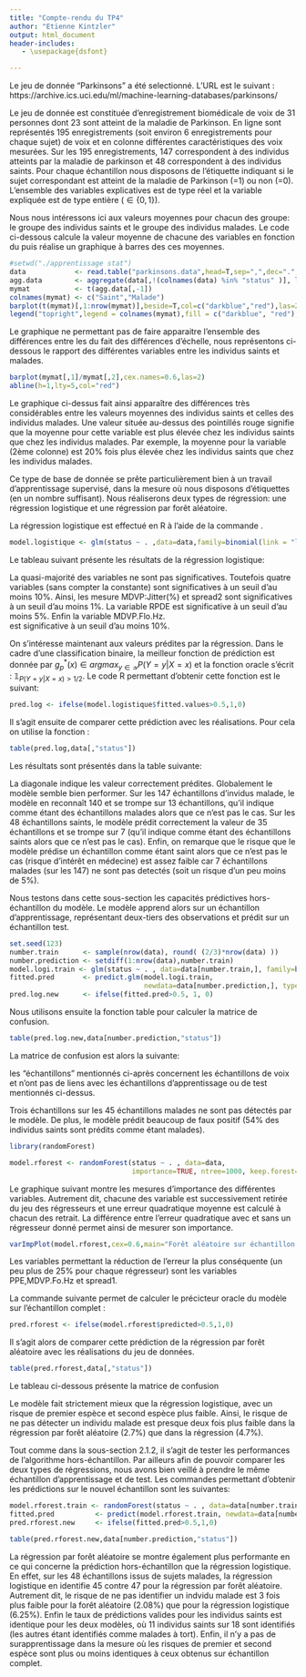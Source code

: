 ```yaml
---
title: "Compte-rendu du TP4"
author: "Etienne Kintzler"
output: html_document
header-includes:
   - \usepackage{dsfont}

---
```

Le jeu de donnée "Parkinsons" a été selectionné. L'URL est le suivant : https://archive.ics.uci.edu/ml/machine-learning-databases/parkinsons/

\section{1. Description des données}

\subsection{1.1. Caractéristiques des données}

Le jeu de donnée est constituée d'enregistrement biomédicale de voix de 31 personnes
dont 23 sont atteint de la maladie de Parkinson. En ligne sont représentés 195 enregistrements (soit environ 6 enregistrements pour chaque sujet)
de voix et en colonne différentes caractéristiques des voix mesurées. Sur les 195 enregistrements, 147 correspondent à des individus atteints par la maladie de parkinson et 48 correspondent à des individus saints.
Pour chaque échantillon nous disposons de l'étiquette indiquant si le sujet correspondant est atteint de la maladie de Parkinson (\textit{status}=1) ou non (\textit{status}=0).
L'ensemble des variables explicatives est de type réel et la variable expliquée est de type entière ($\in \{0,1\}$). 

\subsection{1.2. Moment de premier ordre}

Nous nous intéressons ici aux valeurs moyennes pour chacun des groupe: le groupe des individus saints et le groupe des individus malades. Le code ci-dessous calcule la valeur moyenne de chacune des variables en fonction du \textit{status} puis réalise un graphique à barres des ces moyennes.
```r
#setwd("./apprentissage stat")
data            <- read.table("parkinsons.data",head=T,sep=",",dec=".",row.names="name")
agg.data        <- aggregate(data[,!(colnames(data) %in% "status" )], list(data$status), mean)
mymat           <- t(agg.data[,-1])
colnames(mymat) <- c("Saint","Malade")
barplot(t(mymat)[,1:nrow(mymat)],beside=T,col=c("darkblue","red"),las=2)
legend("topright",legend = colnames(mymat),fill = c("darkblue", "red"),cex=0.5,horiz=T)
```


Le graphique  ne permettant pas de faire apparaitre l'ensemble des différences entre les \textit{status} du fait des différences d'échelle, nous représentons ci-dessous le rapport des différentes variables entre les individus saints et malades.
```r
barplot(mymat[,1]/mymat[,2],cex.names=0.6,las=2)
abline(h=1,lty=5,col="red")
```

Le graphique ci-dessus fait ainsi apparaître des différences très considérables entre les valeurs moyennes des individus saints et celles des individus malades. Une valeur située au-dessus des pointillés rouge signifie que la moyenne pour cette variable est plus élevée chez les individus saints que chez les individus malades. Par exemple, la moyenne pour la variable \textit{MDVP.Fhi.Hz} (2ème colonne) est 20% fois plus élevée chez les individus saints que chez les individus malades.

Ce type de base de donnée se prête particulièrement bien à un travail d'apprentissage supervisé, dans la mesure où nous disposons d'étiquettes (en un nombre suffisant). Nous réaliserons deux types de régression: une régression logistique et une régression par forêt aléatoire.



\section{2. Réalisation des régressions}
\subsection{2.1. Régression logistique}
\subsubsection{2.1.1. Résultats de la régression logistique}
La régression logistique est effectué en R à l'aide de la commande \texttt{glm}.

```r
model.logistique <- glm(status ~ . ,data=data,family=binomial(link = "logit"))
```
 
 Le tableau suivant présente les résultats de la régression logistique:
\begin{table}[ht!]
\centering
\caption{Table de régression pour le modèle logistique}
\begin{tabular}{lllll}
\\[-1.8ex]\hline 
\hline \\[-1.8ex] 
 & Estimate & Std. Error & z value & Pr($>$$|$z$|$) \\ 
  \hline
(Intercept) & -12.2358 & 17.3015 & -0.71 & 0.4794 \\ 
  MDVP.Fo.Hz. & -0.0119 & 0.0200 & -0.59 & 0.5538 \\ 
  MDVP.Fhi.Hz. & -0.0024 & 0.0039 & -0.63 & 0.5312 \\ 
  MDVP.Flo.Hz. & 0.0034 & 0.0112 & 0.30 & 0.7635 \\ 
  MDVP.Jitter... & -1412.5603 & 1131.1097 & -1.25 & 0.2117 \\ 
  MDVP.Jitter.Abs. & -42422.1412 & 87700.5328 & -0.48 & 0.6286 \\ 
  MDVP.RAP & 1813.2765 & 123994.8618 & 0.01 & 0.9883 \\ 
  MDVP.PPQ & -1915.8332 & 1829.6686 & -1.05 & 0.2951 \\ 
  Jitter.DDP & 672.8649 & 41355.4468 & 0.02 & 0.9870 \\ 
  MDVP.Shimmer & 347.9939 & 934.0069 & 0.37 & 0.7095 \\ 
  MDVP.Shimmer.dB. & 23.5389 & 30.7161 & 0.77 & 0.4435 \\ 
  Shimmer.APQ3 & 12864.7729 & 108261.2991 & 0.12 & 0.9054 \\ 
  Shimmer.APQ5 & -262.6843 & 415.9165 & -0.63 & 0.5277 \\ 
  MDVP.APQ & 218.1311 & 366.7050 & 0.59 & 0.5519 \\ 
  Shimmer.DDA & -4563.0569 & 36115.0701 & -0.13 & 0.8995 \\ 
  NHR & 20.5868 & 50.8529 & 0.40 & 0.6856 \\ 
  HNR & 0.0521 & 0.2053 & 0.25 & 0.7997 \\ 
  RPDE & -3.2134 & 4.7596 & -0.68 & 0.4996 \\ 
  DFA & 7.5631 & 8.7211 & 0.87 & 0.3858 \\ 
  spread1 & 0.0465 & 1.6735 & 0.03 & 0.9778 \\ 
  spread2 & 10.4735 & 6.0508 & 1.73 & 0.0835 .\\ 
  D2 & 1.2238 & 1.4104 & 0.87 & 0.3856 \\ 
  PPE & 36.5781 & 24.5805 & 1.49 & 0.1367 \\ 
   \hline
\end{tabular}
\end{table}

La quasi-majorité des variables ne sont pas significatives. Toutefois quatre variables
(sans compter la constante) sont significatives à un seuil d'au moins 10\%. Ainsi,
les mesure MDVP:Jitter(\%) et spread2 sont significatives à un seuil d'au moins 1\%.
La variable RPDE est significative à un seuil d'au moins 5\%. Enfin la variable MDVP.Flo.Hz.  
est significative à un seuil d'au moins 10\%.

\subsubsection{2.1.2. Prédiction sur l'ensemble de l'échantillon}
On s'intéresse maintenant aux valeurs prédites par la régression. Dans le cadre d'une classification binaire, la meilleur fonction de prédiction est donnée par $g_p^*(x)\in argmax_{y \in \mathcal{Y}} P(Y=y|X=x)$
et la fonction oracle s'écrit : $\mathds{1}_{P(Y=y|X=x)>1/2}$. Le code R permettant
d'obtenir cette fonction est le suivant:
```r
pred.log <- ifelse(model.logistique$fitted.values>0.5,1,0)  
```
Il s'agit ensuite de comparer cette prédiction avec les réalisations. Pour cela on utilise la fonction \texttt{table}: 

```r
table(pred.log,data[,"status"])
```

Les résultats sont présentés dans la table suivante:

\begin{table}[h!]
\centering
\caption{Matrice de confusion pour la régression logistique, en échantillon }

\begin{tabular}{lcc}
\\[-1ex]
prédiction $\backslash$ réalisation & 0 & 1 \\
\hline
0 & 35 & 7 \\
1 & 13 & 140
\end{tabular}
\end{table}
La diagonale indique les valeur correctement prédites. Globalement le modèle semble bien performer.
Sur les 147 échantillons d'invidus malade, le modèle en reconnaît 140 et se trompe sur 13 échantillons, qu'il indique comme étant des échantillons malades alors que ce n'est pas le cas. Sur les 48 échantillons saints, le modèle prédit correctement la valeur de 35 échantillons et se trompe sur 7 (qu'il indique comme étant des échantillons saints alors que ce n'est pas le cas). Enfin, on remarque que le risque que le modèle prédise un échantillon comme étant saint alors que ce n'est pas le cas (risque d'intérêt en médecine) est assez faible car 7 échantillons malades (sur les 147) ne sont pas detectés (soit un risque d'un peu moins de 5\%).


\subsubsection{2.2.2. Exercice de prédiction hors-échantillon}

Nous testons dans cette sous-section les capacités prédictives hors-échantillon du modèle.
Le modèle apprend alors sur un échantillon d'apprentissage, représentant deux-tiers des observations et prédit sur un échantillon test.

```r
set.seed(123)
number.train      <- sample(nrow(data), round( (2/3)*nrow(data) ))
number.prediction <- setdiff(1:nrow(data),number.train)
model.logi.train <- glm(status ~ . , data=data[number.train,], family=binomial(link="logit"))
fitted.pred       <- predict.glm(model.logi.train,
                                 newdata=data[number.prediction,], type="response")
pred.log.new      <- ifelse(fitted.pred>0.5, 1, 0)  
```


Nous utilisons ensuite la fonction table pour calculer la matrice de confusion.

```r
table(pred.log.new,data[number.prediction,"status"])
```

La matrice de confusion est alors la suivante:
\begin{table}[h!]
\centering
\caption{Matrice de confusion pour la régression logistique, hors-échantillon }

\begin{tabular}{lcc}
\\[-1ex]
prédiction $\backslash$ réalisation & 0 & 1 \\
\hline
0 & 11 & 3 \\
1 & 6 & 45
\end{tabular}
\end{table}

\textbf{Attention remarque:} les "échantillons" mentionnés ci-après concernent les échantillons de voix et n'ont pas de liens avec les échantillons d'apprentissage ou de test mentionnés ci-dessus. 

Trois échantillons sur les 45 échantillons malades ne sont pas détectés par le modèle. De plus, le modèle prédit beaucoup de faux positif\footnote{individus prédits comme étant malade alors qu'ils ne le sont pas} (54\% des individus saints sont prédits comme étant malades).

\subsection{2.2. Régression par forêt aléatoire}

\subsubsection{2.2.1. Résultats de la régression par forêt aléatoire}


```r
library(randomForest)
```

```r
model.rforest <- randomForest(status ~ . , data=data,
                              importance=TRUE, ntree=1000, keep.forest=F)
```

Le graphique suivant montre les mesures d'importance des différentes variables. Autrement dit, chacune des variable est successivement retirée du jeu des régresseurs et une erreur quadratique moyenne est calculé à chacun des retrait. La différence entre l'erreur quadratique avec et sans un régresseur donné permet ainsi de mesurer son importance.
 
```r
varImpPlot(model.rforest,cex=0.6,main="Forêt aléatoire sur échantillon complet")
```

Les variables permettant la réduction de l'erreur la plus conséquente (un peu plus de 25\% pour chaque régresseur) sont les variables PPE,MDVP.Fo.Hz et spread1.


\subsubsection{2.2.2. Prédiction sur l'ensemble de l'échantillon}

La commande suivante permet de calculer le précicteur oracle du modèle sur l'échantillon complet :

```r
pred.rforest <- ifelse(model.rforest$predicted>0.5,1,0)  
```

Il s'agit alors de comparer cette prédiction de la régression par forêt aléatoire avec les réalisations du jeu de données.

```r
table(pred.rforest,data[,"status"])
```

Le tableau ci-dessous présente la matrice de confusion

\begin{table}[h!]
\centering
\caption{Matrice de confusion pour la forêt aléatoire, en échantillon}

\begin{tabular}{lcc}
\\[-1ex]
prédiction $\backslash$ réalisation & 0 & 1 \\
\hline
0 & 36 & 4 \\
1 & 12 & 143
\end{tabular}
\end{table}

Le modèle fait strictement mieux que la régression logistique, avec un risque de premier espèce et second espèce plus faible. Ainsi, le risque de ne pas détecter un individu malade est presque deux fois plus faible dans la régression par forêt aléatoire (2.7\%) que dans la régression (4.7\%). 

\subsubsection{2.2.2. Exercice de prédiction hors-échantillon}

Tout comme dans la sous-section 2.1.2, il s'agit de tester les performances de l'algorithme hors-échantillon. Par ailleurs afin de pouvoir comparer les deux types de régressions, nous avons bien veillé à prendre le même échantillon d'apprentissage et de test. Les commandes permettant d'obtenir les prédictions sur le nouvel échantillon sont les suivantes:

```r
model.rforest.train <- randomForest(status ~ . , data=data[number.train,],importance=TRUE,ntree=1000)
fitted.pred          <- predict(model.rforest.train, newdata=data[number.prediction,],type="response")
pred.rforest.new     <- ifelse(fitted.pred>0.5,1,0)  
```


```r
table(pred.rforest.new,data[number.prediction,"status"])
```


\begin{table}[h!]
\centering
\caption{Matrice de confusion pour la forêt aléatoire, hors-échantillon}

\begin{tabular}{lcc}
\\[-1ex]
prédiction $\backslash$ réalisation & 0 & 1 \\
\hline
0 & 11 & 1 \\
1 & 6 & 47
\end{tabular}
\end{table}

La régression par forêt aléatoire se montre également plus performante en ce qui concerne la prédiction hors-échantillon que la régression logistique. En effet, sur les 48 échantillons issus de sujets malades, la régression logistique en identifie 45 contre 47 pour la régression par forêt aléatoire. Autrement dit, le risque de ne pas identifier un indvidu malade est 3 fois plus faible pour la forêt aléatoire (2.08\%) que pour la régression logistique (6.25\%). Enfin le taux de prédictions valides pour les individus saints est identique pour les deux modèles, où 11 individus saints sur 18 sont identifiés (les autres étant identifiés comme malades à tort). Enfin, il n'y a pas de surapprentissage dans la mesure où les risques de premier et second espèce sont plus ou moins identiques à ceux obtenus sur échantillon complet.
